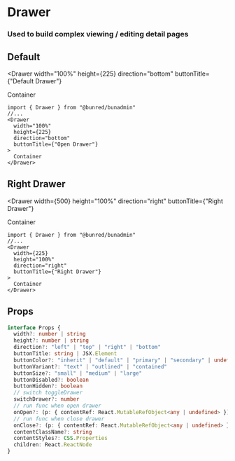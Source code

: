 
# Drawer
### Used to build complex viewing / editing detail pages

## Default
<Drawer
  width="100%"
  height={225}
  direction="bottom"
  buttonTitle={"Default Drawer"}
>
  Container
</Drawer>

``` tsx
import { Drawer } from "@bunred/bunadmin"
//...
<Drawer
  width="100%"
  height={225}
  direction="bottom"
  buttonTitle={"Open Drawer"}
>
  Container
</Drawer>
```

## Right Drawer
<Drawer
  width={500}
  height="100%"
  direction="right"
  buttonTitle={"Right Drawer"}
>
  Container
</Drawer>

``` tsx
import { Drawer } from "@bunred/bunadmin"
//...
<Drawer
  width={225}
  height="100%"
  direction="right"
  buttonTitle={"Right Drawer"}
>
  Container
</Drawer>
```

## Props
``` ts
interface Props {
  width?: number | string
  height?: number | string
  direction?: "left" | "top" | "right" | "bottom"
  buttonTitle: string | JSX.Element
  buttonColor?: "inherit" | "default" | "primary" | "secondary" | undefined
  buttonVariant?: "text" | "outlined" | "contained"
  buttonSize?: "small" | "medium" | "large"
  buttonDisabled?: boolean
  buttonHidden?: boolean
  // switch toggleDrawer
  switchDrawer?: number
  // run func when open drawer
  onOpen?: (p: { contentRef: React.MutableRefObject<any | undefined> }) => void
  // run func when close drawer
  onClose?: (p: { contentRef: React.MutableRefObject<any | undefined> }) => void
  contentClassName?: string
  contentStyles?: CSS.Properties
  children: React.ReactNode
}
```
